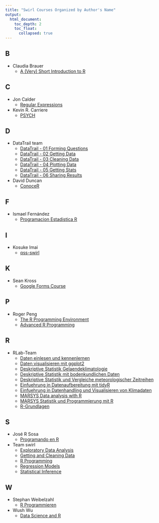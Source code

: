 ```yaml
---
title: "Swirl Courses Organized by Author's Name"
output:
  html_document:
    toc_depth: 2
    toc_float:
      collapsed: true
---
```


## B

- Claudia Brauer
    - [A (Very) Short Introduction to R](A_(very)_short_introduction_to_R.html)

## C

- Jon Calder
    - [Regular Expressions](regular_expressions.html)

- Kevin R. Carriere
    - [PSYCH](PSYCH.html)

## D

- DataTrail team
    - [DataTrail - 01 Forming Questions](DataTrail_01_Forming_Questions.html)
    - [DataTrail - 02 Getting Data](DataTrail_02_Getting_Data.html)
    - [DataTrail - 03 Cleaning Data](DataTrail_03_Cleaning_Data.html)
    - [DataTrail - 04 Plotting Data](DataTrail_04_Plotting_Data.html)
    - [DataTrail - 05 Getting Stats](DataTrail_05_Getting_Stats.html)
    - [DataTrail - 06 Sharing Results](DataTrail_06_Sharing_Results.html)
- David Duncan
    - [ConoceR](conocer.html)

## F

- Ismael Fernández
    - [Programacion Estadistica R](estadistica.html)

## I

- Kosuke Imai
    - [qss-swirl](qss.html)

## K

- Sean Kross
    - [Google Forms Course](gfc.html)

## P

- Roger Peng
    - [The R Programming Environment](rpe.html)
    - [Advanced R Programming](arp.html)

## R

- RLab-Team
    - [Daten einlesen und kennenlernen](Daten_einlesen_und_kennenlernen.html)
    - [Daten visualisieren mit ggplot2](Daten_visualisieren_mit_ggplot2.html)
    - [Deskriptive Statistik Gelaendeklimatologie](Deskriptive_Statistik_Gelaendeklimatologie.html)
    - [Deskriptive Statistik mit bodenkundlichen Daten](Deskriptive_Statistik_mit_bodenkundlichen_Daten.html)
    - [Deskriptive Statistik und Vergleiche meteorologischer Zeitreihen](Deskriptive_Statistik_und_Vergleiche_meteorologischer_Zeitreihen.html)
    - [Einfuehrung in Datenaufbereitung mit tidyR](Einfuehrung_in_Datenaufbereitung_mit_tidyR.html)
    - [Einfuehrung in Datenhandling und Visualisieren von Klimadaten](Einfuehrung_in_Datenhandling_und_Visualisieren_von_Klimadaten.html)
    - [MARSYS Data analysis with R](MARSYS_Data_analysis_with_R.html)
    - [MARSYS Statistik und Programmierung mit R](MARSYS_Statistik_und_Programmierung_mit_R.html)
    - [R-Grundlagen](R-Grundlagen.html)

## S

- José R Sosa
    - [Programando en R](programando.html)

- Team swirl
    - [Exploratory Data Analysis](eda.html)
    - [Getting and Cleaning Data](getclean.html)
    - [R Programming](rprog.html)
    - [Regression Models](regmod.html)
    - [Statistical Inference](statinf.html)

## W

- Stephan Weibelzahl
    - [R Programmieren](R_Programmieren.html)
- Wush Wu
    - [Data Science and R](dsandr.html)
